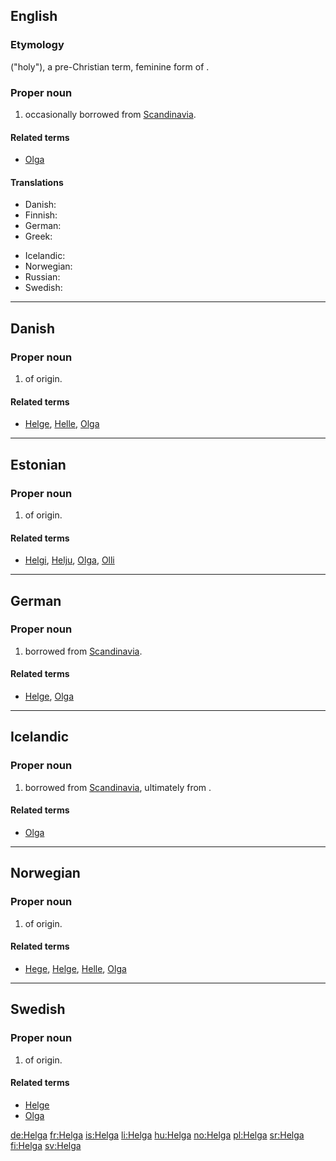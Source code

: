 {{also|helga}}
==English==

===Etymology===
{{etyl|non}} {{term|Helga|lang=non}} ("holy"), a pre-Christian term, feminine form of {{term|Helgi|lang=non}}.

===Proper noun===
{{en-proper noun}}

# {{given name|female|from=Germanic}} occasionally borrowed from [[Scandinavia]].

====Related terms====
* [[Olga]]

====Translations====
{{trans-top|female given name}}
* Danish: {{t-|da|Helga}}
* Finnish: {{t+|fi|Helka}}
* German: {{t+|de|Helga}}
* Greek: {{t|el|Όλγα|f}}
{{trans-mid}}
* Icelandic: {{t+|is|Helga|f}}
* Norwegian: {{t+|no|Helga}}
* Russian: {{t+|ru|Ольга|f|tr=Ól'ga}}
* Swedish: {{t+|sv|Helga}}
{{trans-bottom}}

----

==Danish==

===Proper noun===
{{infl|da|proper noun}}

# {{given name|female|lang=da}} of {{etyl|non|da}} origin.

====Related terms====
* [[Helge]], [[Helle]], [[Olga]]

----

==Estonian==

===Proper noun===
{{infl|et|proper noun}}

# {{given name|female|lang=et}} of {{etyl|non|et}} origin.

====Related terms====
* [[Helgi]], [[Helju]], [[Olga]], [[Olli]]

----

==German==

===Proper noun===
{{infl|de|proper noun}}

# {{given name|female|lang=de}} borrowed from [[Scandinavia]].

====Related terms====
* [[Helge]], [[Olga]]

----

==Icelandic==

===Proper noun===
{{infl|is|proper noun}}

# {{given name|female|lang=is}} borrowed from [[Scandinavia]], ultimately from {{etyl|non|is}}.

====Related terms====
* [[Olga]]

----

==Norwegian==

===Proper noun===
{{infl|no|proper noun}}

# {{given name|female|lang=no}} of {{etyl|non|no}} origin.

====Related terms====
* [[Hege]], [[Helge]], [[Helle]], [[Olga]]

----

==Swedish==

===Proper noun===
{{infl|sv|proper noun}}

# {{given name|female|lang=sv}} of {{etyl|non|sv}} origin.

====Related terms====
* [[Helge]]
* [[Olga]]

[[de:Helga]]
[[fr:Helga]]
[[is:Helga]]
[[li:Helga]]
[[hu:Helga]]
[[no:Helga]]
[[pl:Helga]]
[[sr:Helga]]
[[fi:Helga]]
[[sv:Helga]]
